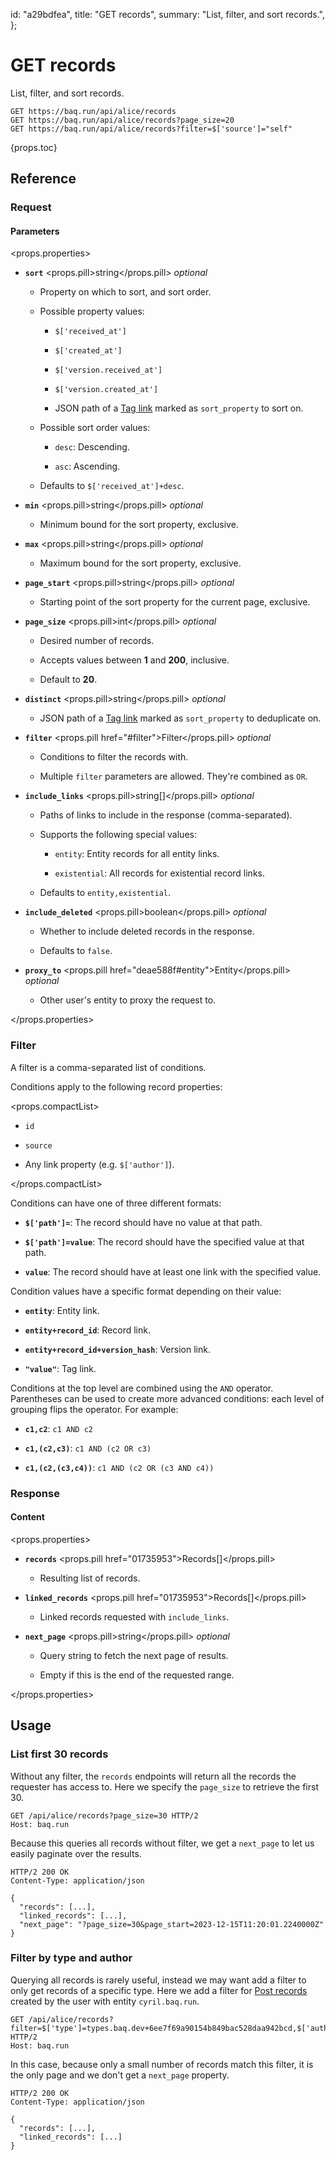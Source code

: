   id: "a29bdfea",
  title: "GET records",
  summary: "List, filter, and sort records.",
};

# GET records

List, filter, and sort records.

```httpcli
GET https://baq.run/api/alice/records
GET https://baq.run/api/alice/records?page_size=20
GET https://baq.run/api/alice/records?filter=$['source']="self"
```

{props.toc}

## Reference

### Request

#### Parameters

<props.properties>

- **`sort`** <props.pill>string</props.pill> _optional_

  - Property on which to sort, and sort order.

  - Possible property values:

    - `$['received_at']`

    - `$['created_at']`

    - `$['version.received_at']`

    - `$['version.created_at']`

    - JSON path of a [Tag link](c64170ca#taglinkschema) marked as `sort_property` to sort on.

  - Possible sort order values:

    - `desc`: Descending.

    - `asc`: Ascending.

  - Defaults to `$['received_at']+desc`.

- **`min`** <props.pill>string</props.pill> _optional_

  - Minimum bound for the sort property, exclusive.

- **`max`** <props.pill>string</props.pill> _optional_

  - Maximum bound for the sort property, exclusive.

- **`page_start`** <props.pill>string</props.pill> _optional_

  - Starting point of the sort property for the current page, exclusive.

- **`page_size`** <props.pill>int</props.pill> _optional_

  - Desired number of records.

  - Accepts values between **1** and **200**, inclusive.

  - Default to **20**.

- **`distinct`** <props.pill>string</props.pill> _optional_

  - JSON path of a [Tag link](c64170ca#taglinkschema) marked as `sort_property` to deduplicate on.

- **`filter`** <props.pill href="#filter">Filter</props.pill> _optional_

  - Conditions to filter the records with.

  - Multiple `filter` parameters are allowed. They're combined as `OR`.

- **`include_links`** <props.pill>string[]</props.pill> _optional_

  - Paths of links to include in the response (comma-separated).

  - Supports the following special values:

    - `entity`: Entity records for all entity links.

    - `existential`: All records for existential record links.

  - Defaults to `entity,existential`.

- **`include_deleted`** <props.pill>boolean</props.pill> _optional_

  - Whether to include deleted records in the response.

  - Defaults to `false`.

- **`proxy_to`** <props.pill href="deae588f#entity">Entity</props.pill> _optional_

  - Other user's entity to proxy the request to.

</props.properties>

### Filter

A filter is a comma-separated list of conditions.

Conditions apply to the following record properties:

<props.compactList>

- `id`

- `source`

- Any link property (e.g. `$['author']`).

</props.compactList>

Conditions can have one of three different formats:

- **`$['path']=`**: The record should have no value at that path.

- **`$['path']=value`**: The record should have the specified value at that path.

- **`value`**: The record should have at least one link with the specified value.

Condition values have a specific format depending on their value:

- **`entity`**: Entity link.

- **`entity+record_id`**: Record link.

- **`entity+record_id+version_hash`**: Version link.

- **`"value"`**: Tag link.

Conditions at the top level are combined using the `AND` operator. Parentheses can be used to create more advanced conditions: each level of grouping flips the operator. For example:

- **`c1,c2`**: `c1 AND c2`

- **`c1,(c2,c3)`**: `c1 AND (c2 OR c3)`

- **`c1,(c2,(c3,c4))`**: `c1 AND (c2 OR (c3 AND c4))`

### Response

#### Content

<props.properties>

- **`records`** <props.pill href="01735953">Records[]</props.pill>

  - Resulting list of records.

- **`linked_records`** <props.pill href="01735953">Records[]</props.pill>

  - Linked records requested with `include_links`.

- **`next_page`** <props.pill>string</props.pill> _optional_

  - Query string to fetch the next page of results.

  - Empty if this is the end of the requested range.

</props.properties>

## Usage

### List first 30 records

Without any filter, the `records` endpoints will return all the records the requester has access to. Here we specify the `page_size` to retrieve the first 30.

```http
GET /api/alice/records?page_size=30 HTTP/2
Host: baq.run
```

Because this queries all records without filter, we get a `next_page` to let us easily paginate over the results.

```http
HTTP/2 200 OK
Content-Type: application/json

{
  "records": [...],
  "linked_records": [...],
  "next_page": "?page_size=30&page_start=2023-12-15T11:20:01.2240000Z"
}
```

### Filter by type and author

Querying all records is rarely useful, instead we may want add a filter to only get records of a specific type. Here we add a filter for [Post records](d1f9da17#post) created by the user with entity `cyril.baq.run`.

```http
GET /api/alice/records?filter=$['type']=types.baq.dev+6ee7f69a90154b849bac528daa942bcd,$['author']=cyril.baq.run HTTP/2
Host: baq.run
```

In this case, because only a small number of records match this filter, it is the only page and we don't get a `next_page` property.

```http
HTTP/2 200 OK
Content-Type: application/json

{
  "records": [...],
  "linked_records": [...]
}
```
